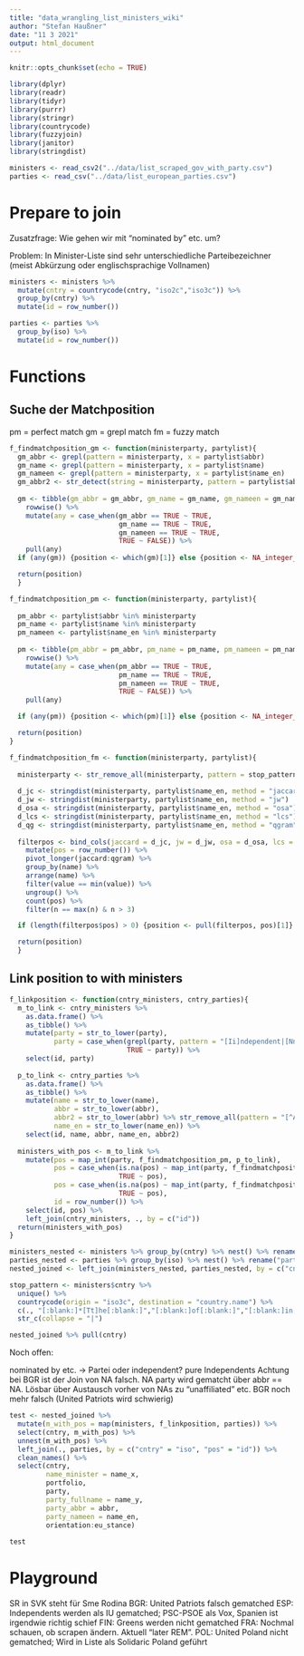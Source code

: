 ```yaml
---
title: "data_wrangling_list_ministers_wiki"
author: "Stefan Haußner"
date: "11 3 2021"
output: html_document
---
```


```r
knitr::opts_chunk$set(echo = TRUE)
```

```r
library(dplyr)
library(readr)
library(tidyr)
library(purrr)
library(stringr)
library(countrycode)
library(fuzzyjoin)
library(janitor)
library(stringdist)
```

```r
ministers <- read_csv2("../data/list_scraped_gov_with_party.csv")
parties <- read_csv("../data/list_european_parties.csv")
```

# Prepare to join

Zusatzfrage: Wie gehen wir mit "nominated by" etc. um?

Problem: In Minister-Liste sind sehr unterschiedliche Parteibezeichner (meist Abkürzung oder englischsprachige Vollnamen)

```r
ministers <- ministers %>%
  mutate(cntry = countrycode(cntry, "iso2c","iso3c")) %>% 
  group_by(cntry) %>% 
  mutate(id = row_number())

parties <- parties %>% 
  group_by(iso) %>% 
  mutate(id = row_number())
```

# Functions

## Suche der Matchposition

pm = perfect match
gm = grepl match
fm = fuzzy match

```r
f_findmatchposition_gm <- function(ministerparty, partylist){
  gm_abbr <- grepl(pattern = ministerparty, x = partylist$abbr)
  gm_name <- grepl(pattern = ministerparty, x = partylist$name)
  gm_nameen <- grepl(pattern = ministerparty, x = partylist$name_en)
  gm_abbr2 <- str_detect(string = ministerparty, pattern = partylist$abbr2)
  
  gm <- tibble(gm_abbr = gm_abbr, gm_name = gm_name, gm_nameen = gm_nameen) %>% 
    rowwise() %>% 
    mutate(any = case_when(gm_abbr == TRUE ~ TRUE,
                           gm_name == TRUE ~ TRUE,
                           gm_nameen == TRUE ~ TRUE,
                           TRUE ~ FALSE)) %>% 
    pull(any)
  if (any(gm)) {position <- which(gm)[1]} else {position <- NA_integer_}

  return(position)
  }
```


```r
f_findmatchposition_pm <- function(ministerparty, partylist){
  
  pm_abbr <- partylist$abbr %in% ministerparty
  pm_name <- partylist$name %in% ministerparty
  pm_nameen <- partylist$name_en %in% ministerparty
  
  pm <- tibble(pm_abbr = pm_abbr, pm_name = pm_name, pm_nameen = pm_nameen) %>% 
    rowwise() %>% 
    mutate(any = case_when(pm_abbr == TRUE ~ TRUE,
                           pm_name == TRUE ~ TRUE,
                           pm_nameen == TRUE ~ TRUE,
                           TRUE ~ FALSE)) %>% 
    pull(any)

  if (any(pm)) {position <- which(pm)[1]} else {position <- NA_integer_}

  return(position)
}
```

```r
f_findmatchposition_fm <- function(ministerparty, partylist){
  
  ministerparty <- str_remove_all(ministerparty, pattern = stop_pattern)
  
  d_jc <- stringdist(ministerparty, partylist$name_en, method = "jaccard")
  d_jw <- stringdist(ministerparty, partylist$name_en, method = "jw")
  d_osa <- stringdist(ministerparty, partylist$name_en, method = "osa")
  d_lcs <- stringdist(ministerparty, partylist$name_en, method = "lcs")
  d_qg <- stringdist(ministerparty, partylist$name_en, method = "qgram")
  
  filterpos <- bind_cols(jaccard = d_jc, jw = d_jw, osa = d_osa, lcs = d_lcs, qgram = d_qg) %>% 
    mutate(pos = row_number()) %>% 
    pivot_longer(jaccard:qgram) %>% 
    group_by(name) %>% 
    arrange(name) %>% 
    filter(value == min(value)) %>% 
    ungroup() %>% 
    count(pos) %>% 
    filter(n == max(n) & n > 3)

  if (length(filterpos$pos) > 0) {position <- pull(filterpos, pos)[1]} else {position <- NA_integer_}

  return(position)
  }
```


## Link position to with ministers

```r
f_linkposition <- function(cntry_ministers, cntry_parties){
  m_to_link <- cntry_ministers %>%
    as.data.frame() %>% 
    as_tibble() %>% 
    mutate(party = str_to_lower(party),
           party = case_when(grepl(party, pattern = "[Ii]ndependent|[Nn]ominated") ~ "unaffiliated",
                             TRUE ~ party)) %>% 
    select(id, party)
  
  p_to_link <- cntry_parties %>%
    as.data.frame() %>% 
    as_tibble() %>% 
    mutate(name = str_to_lower(name),
           abbr = str_to_lower(abbr),
           abbr2 = str_to_lower(abbr) %>% str_remove_all(pattern = "[^A-Za-z0-9]"),
           name_en = str_to_lower(name_en)) %>% 
    select(id, name, abbr, name_en, abbr2)
  
  ministers_with_pos <- m_to_link %>% 
    mutate(pos = map_int(party, f_findmatchposition_pm, p_to_link),
           pos = case_when(is.na(pos) ~ map_int(party, f_findmatchposition_gm, p_to_link),
                           TRUE ~ pos),
           pos = case_when(is.na(pos) ~ map_int(party, f_findmatchposition_fm, p_to_link),
                           TRUE ~ pos),
           id = row_number()) %>% 
    select(id, pos) %>% 
    left_join(cntry_ministers, ., by = c("id"))
  return(ministers_with_pos)
}
```


```r
ministers_nested <- ministers %>% group_by(cntry) %>% nest() %>% rename("ministers" = "data")
parties_nested <- parties %>% group_by(iso) %>% nest() %>% rename("parties" = "data")
nested_joined <- left_join(ministers_nested, parties_nested, by = c("cntry" = "iso"))
```

```r
stop_pattern <- ministers$cntry %>% 
  unique() %>% 
  countrycode(origin = "iso3c", destination = "country.name") %>% 
  c(., "[:blank:]*[Tt]he[:blank:]","[:blank:]of[:blank:]","[:blank:]in[:blank:]") %>% 
  str_c(collapse = "|")
```


```r
nested_joined %>% pull(cntry)
```

Noch offen:

nominated by etc. -> Partei oder independent?
pure Independents
Achtung bei BGR ist der Join von NA falsch. NA party wird gematcht über abbr == NA. Lösbar über Austausch vorher von NAs zu "unaffiliated" etc. BGR noch mehr falsch (United Patriots wird schwierig)

```r
test <- nested_joined %>%
  mutate(m_with_pos = map(ministers, f_linkposition, parties)) %>% 
  select(cntry, m_with_pos) %>% 
  unnest(m_with_pos) %>% 
  left_join(., parties, by = c("cntry" = "iso", "pos" = "id")) %>% 
  clean_names() %>% 
  select(cntry, 
         name_minister = name_x, 
         portfolio, 
         party, 
         party_fullname = name_y, 
         party_abbr = abbr, 
         party_nameen = name_en, 
         orientation:eu_stance)
 
test 

```

# Playground

SR in SVK steht für Sme Rodina
BGR: United Patriots falsch gematched
ESP: Independents werden als IU gematched; PSC-PSOE als Vox, Spanien ist irgendwie richtig schief
FIN: Greens werden nicht gematched
FRA: Nochmal schauen, ob scrapen ändern. Aktuell "later REM".
POL: United Poland nicht gematched; Wird in Liste als Solidaric Poland geführt




